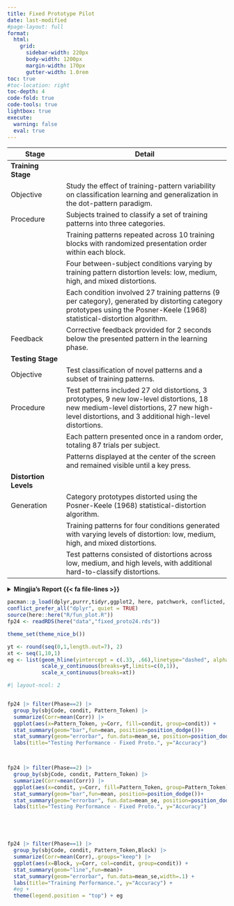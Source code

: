 ```yaml
---
title: Fixed Prototype Pilot
date: last-modified
#page-layout: full
format:
  html: 
    grid:
      sidebar-width: 220px
      body-width: 1200px
      margin-width: 170px
      gutter-width: 1.0rem
toc: true
#toc-location: right
toc-depth: 4
code-fold: true
code-tools: true
lightbox: true
execute: 
  warning: false
  eval: true
---
```






| Stage             | Detail                                                 |
|-------------------|--------------------------------------------------------|
| **Training Stage**|                                                        |
| Objective         | Study the effect of training-pattern variability on classification learning and generalization in the dot-pattern paradigm. |
| Procedure         | Subjects trained to classify a set of training patterns into three categories. |
|                   | Training patterns repeated across 10 training blocks with randomized presentation order within each block. |
|                   | Four between-subject conditions varying by training pattern distortion levels: low, medium, high, and mixed distortions. |
|                   | Each condition involved 27 training patterns (9 per category), generated by distorting category prototypes using the Posner-Keele (1968) statistical-distortion algorithm. |
| Feedback          | Corrective feedback provided for 2 seconds below the presented pattern in the learning phase. |
| **Testing Stage** |                                                        |
| Objective         | Test classification of novel patterns and a subset of training patterns. |
| Procedure         | Test patterns included 27 old distortions, 3 prototypes, 9 new low-level distortions, 18 new medium-level distortions, 27 new high-level distortions, and 3 additional high-level distortions. |
|                   | Each pattern presented once in a random order, totaling 87 trials per subject. |
|                   | Patterns displayed at the center of the screen and remained visible until a key press. |
| **Distortion Levels** |                                                   |
| Generation        | Category prototypes distorted using the Posner-Keele (1968) statistical-distortion algorithm. |
|                   | Training patterns for four conditions generated with varying levels of distortion: low, medium, high, and mixed distortions. |
|                   | Test patterns consisted of distortions across low, medium, and high levels, with additional hard-to-classify distortions. |




<details>

<summary><b> Mingjia's Report {{< fa file-lines >}} </b></summary>

```{=html}
<embed src="/reports/technical_report_v1.pdf" width="1000px" height="900px" />
```

</details>



```r
pacman::p_load(dplyr,purrr,tidyr,ggplot2, here, patchwork, conflicted, knitr,grateful)
conflict_prefer_all("dplyr", quiet = TRUE)
source(here::here("R/fun_plot.R"))
fp24 <- readRDS(here("data","fixed_proto24.rds"))

theme_set(theme_nice_b())

yt <- round(seq(0,1,length.out=7), 2)
xt <- seq(1,10,1)
eg <- list(geom_hline(yintercept = c(.33, .66),linetype="dashed", alpha=.5),
           scale_y_continuous(breaks=yt,limits=c(0,1)),
           scale_x_continuous(breaks=xt))

```



```r
#| layout-ncol: 2 


fp24 |> filter(Phase==2) |>
  group_by(sbjCode, condit, Pattern_Token) |>
  summarize(Corr=mean(Corr)) |>
  ggplot(aes(x=Pattern_Token, y=Corr, fill=condit, group=condit)) +  
  stat_summary(geom="bar",fun=mean, position=position_dodge())+
  stat_summary(geom="errorbar", fun.data=mean_se, position=position_dodge()) +
  labs(title="Testing Performance - Fixed Proto.", y="Accuracy") 



fp24 |> filter(Phase==2) |>
  group_by(sbjCode, condit, Pattern_Token) |>
  summarize(Corr=mean(Corr)) |>
  ggplot(aes(x=condit, y=Corr, fill=Pattern_Token, group=Pattern_Token)) +  
  stat_summary(geom="bar",fun=mean, position=position_dodge())+
  stat_summary(geom="errorbar", fun.data=mean_se, position=position_dodge()) +
  labs(title="Testing Performance - Fixed Proto.", y="Accuracy") 





fp24 |> filter(Phase==1) |>
  group_by(sbjCode, condit, Pattern_Token,Block) |>
  summarize(Corr=mean(Corr),.groups="keep") |>
  ggplot(aes(x=Block, y=Corr, col=condit, group=condit)) +  
  stat_summary(geom="line",fun=mean)+
  stat_summary(geom="errorbar", fun.data=mean_se,width=.1) +
  labs(title="Training Performance.", y="Accuracy") +
  #eg +  
  theme(legend.position = "top") + eg
  
```

